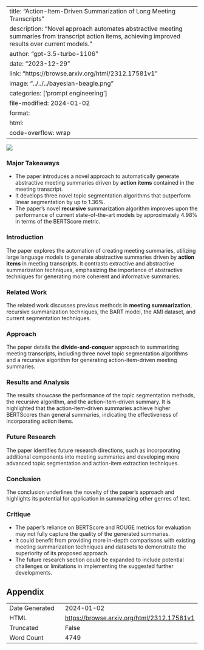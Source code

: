 
---
title: "Action-Item-Driven Summarization of Long Meeting Transcripts"
description: "Novel approach automates abstractive meeting summaries from transcript action items, achieving improved results over current models."
author: "gpt-3.5-turbo-1106"
date: "2023-12-29"
link: "https://browse.arxiv.org/html/2312.17581v1"
image: "../../../bayesian-beagle.png"
categories: ['prompt engineering']
file-modified: 2024-01-02
format:
  html:
    code-overflow: wrap
---

![](None)

### Major Takeaways
- The paper introduces a novel approach to automatically generate abstractive meeting summaries driven by **action items** contained in the meeting transcript.
- It develops three novel topic segmentation algorithms that outperform linear segmentation by up to 1.36%.
- The paper's novel **recursive** summarization algorithm improves upon the performance of current state-of-the-art models by approximately 4.98% in terms of the BERTScore metric.

### Introduction
The paper explores the automation of creating meeting summaries, utilizing large language models to generate abstractive summaries driven by **action items** in meeting transcripts. It contrasts extractive and abstractive summarization techniques, emphasizing the importance of abstractive techniques for generating more coherent and informative summaries.

### Related Work
The related work discusses previous methods in **meeting summarization**, recursive summarization techniques, the BART model, the AMI dataset, and current segmentation techniques.

### Approach
The paper details the **divide-and-conquer** approach to summarizing meeting transcripts, including three novel topic segmentation algorithms and a recursive algorithm for generating action-item-driven meeting summaries.

### Results and Analysis
The results showcase the performance of the topic segmentation methods, the recursive algorithm, and the action-item-driven summary. It is highlighted that the action-item-driven summaries achieve higher BERTScores than general summaries, indicating the effectiveness of incorporating action items.

### Future Research
The paper identifies future research directions, such as incorporating additional components into meeting summaries and developing more advanced topic segmentation and action-item extraction techniques.

### Conclusion
The conclusion underlines the novelty of the paper's approach and highlights its potential for application in summarizing other genres of text.

### Critique
- The paper's reliance on BERTScore and ROUGE metrics for evaluation may not fully capture the quality of the generated summaries.
- It could benefit from providing more in-depth comparisons with existing meeting summarization techniques and datasets to demonstrate the superiority of its proposed approach.
- The future research section could be expanded to include potential challenges or limitations in implementing the suggested further developments.

## Appendix

|          |          |
|----------|----------|
| Date Generated     | 2024-01-02       |
| HTML     | [https://browse.arxiv.org/html/2312.17581v1](https://browse.arxiv.org/html/2312.17581v1)       |
| Truncated       | False       |
| Word Count       | 4749       |